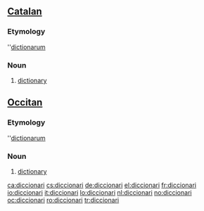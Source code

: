==[[Catalan]]==

===Etymology===
{{etyl|la|ca}} ''[[dictionarum]]

===Noun===
{{ca-noun|m}}

# [[dictionary]]
==[[Occitan]]==
===Etymology===
{{etyl|la|oc}} ''[[dictionarum]]
===Noun===
{{oc-noun|m}}
# [[dictionary]]
[[ca:diccionari]]
[[cs:diccionari]]
[[de:diccionari]]
[[el:diccionari]]
[[fr:diccionari]]
[[io:diccionari]]
[[it:diccionari]]
[[lo:diccionari]]
[[nl:diccionari]]
[[no:diccionari]]
[[oc:diccionari]]
[[ro:diccionari]]
[[tr:diccionari]]